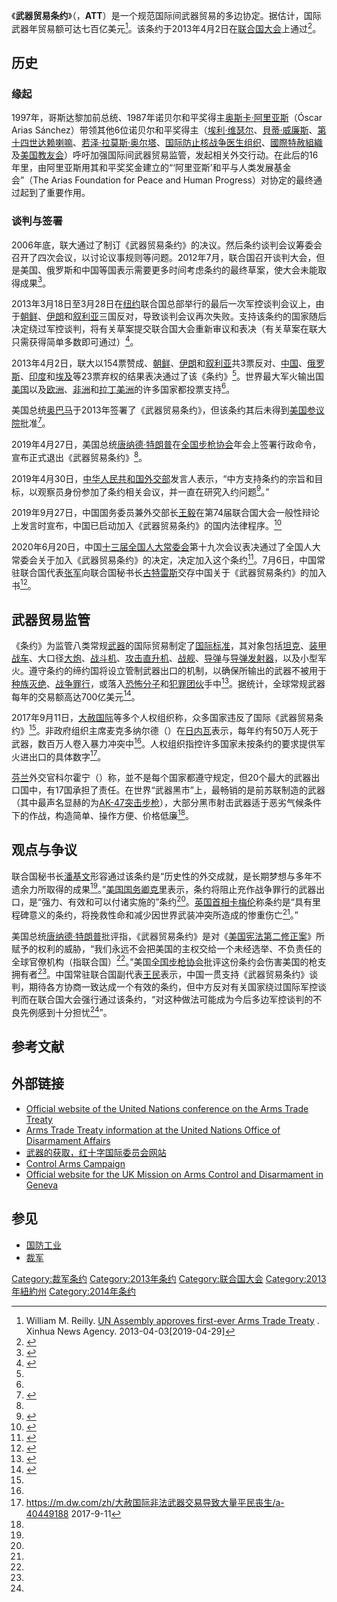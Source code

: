 {{Infobox Treaty
|name                = 武器贸易条约
|long_name           = 
|image               =Arms Trade Treaty status.svg
|image_width         =250px
|caption             =条约批准情况<br>{{Leftlegend|#EEEE00|签署}}{{Leftlegend|#00AA00|批准}}{{Leftlegend|#008000|加入}}
|type                =
|date_drafted        = 
|date_signed         = 2013年6月3日
|location_signed     = [[纽约市|纽约市]][[联合国总部|联合国总部]]
|date_sealed         = 2013年4月2日
|date_effective      = 2014年12月24日
|condition_effective = 50个国家已经批准
|signatories         = 130
|parties             = 64
|depositor           = [[联合国秘书处|联合国秘书处]]
|language            =
|languages           = 阿拉伯语、汉语、英语、法语、俄语和西班牙语
|wikisource          = 武器贸易条约
}}
《'''武器贸易条约'''》（{{lang-en|the Arms Trade Treaty}}，'''ATT'''）是一个规范国际间武器贸易的多边协定。据估计，国际武器年贸易额可达七百亿美元<ref>William M. Reilly. [http://news.xinhuanet.com/english/world/2013-04/03/c_132280384.htm UN Assembly approves first-ever Arms Trade Treaty] {{Wayback|url=http://news.xinhuanet.com/english/world/2013-04/03/c_132280384.htm |date=20130405051825 }}. Xinhua News Agency. 2013-04-03[2019-04-29]</ref>。该条约于2013年4月2日在[[联合国大会|联合国大会]]上通过<ref>{{Cite web |url=http://www.un.org/apps/news/story.asp?NewsID=44539&Cr=arms+trade&Cr1#.UVtISqt5zMp |title=UN General Assembly approves global arms trade treaty |access-date=2013-04-04 |archive-date=2017-08-20 |archive-url=https://web.archive.org/web/20170820074520/http://www.un.org/apps/news/story.asp?NewsID=44539&Cr=arms+trade&Cr1#.UVtISqt5zMp |dead-url=no }}</ref>。

== 历史 ==
=== 缘起 ===
1997年，哥斯达黎加前总统、1987年诺贝尔和平奖得主[[奥斯卡·阿里亚斯|奥斯卡·阿里亚斯]]（Óscar Arias Sánchez）带领其他6位诺贝尔和平奖得主（[[埃利·维瑟尔|埃利·维瑟尔]]、[[貝蒂·威廉斯|貝蒂·威廉斯]]、[[第十四世达赖喇嘛|第十四世达赖喇嘛]]、[[若泽·拉莫斯·奥尔塔|若泽·拉莫斯·奥尔塔]]、[[国际防止核战争医生组织|国际防止核战争医生组织]]、[[國際特赦組織|國際特赦組織]]及[[美国教友会|美国教友会]]）呼吁加强国际间武器贸易监管，发起相关外交行动。在此后的16年里，由阿里亚斯用其和平奖奖金建立的“‘阿里亚斯’和平与人类发展基金会”（The Arias Foundation for Peace and Human Progress）对协定的最终通过起到了重要作用。

=== 谈判与签署 ===
2006年底，联大通过了制订《武器贸易条约》的决议。然后条约谈判会议筹委会召开了四次会议，以讨论议事规则等问题。2012年7月，联合国召开谈判大会，但是美国、俄罗斯和中国等国表示需要更多时间考虑条约的最终草案，使大会未能取得成果<ref>{{Cite web |url=http://www.un.org/disarmament/ATT/ |title=UN Conference on the Arms Trade Treaty |accessdate=2013-04-04 |archive-date=2013-04-10 |archive-url=https://www.webcitation.org/6FmWZub1H?url=http://www.un.org/disarmament/ATT/ |dead-url=no }}</ref>。

2013年3月18日至3月28日在[[纽约|纽约]]联合国总部举行的最后一次军控谈判会议上，由于[[朝鲜民主主义人民共和国|朝鲜]]、[[伊朗|伊朗]]和[[叙利亚|叙利亚]]三国反对，导致谈判会议再次失败。支持该条约的国家随后决定绕过军控谈判，将有关草案提交联合国大会重新审议和表决（有关草案在联大只需获得简单多数即可通过）<ref>{{cite web|title=UN: Global Arms Trade Treaty a step closer after resounding vote|url=http://www.amnesty.org/en/news/un-global-arms-trade-treaty-step-closer-after-resounding-vote-2012-11-07|publisher=Amnesty International|accessdate=December 8, 2012|archive-date=2015-01-05|archive-url=https://web.archive.org/web/20150105150721/http://www.amnesty.org/en/news/un-global-arms-trade-treaty-step-closer-after-resounding-vote-2012-11-07|dead-url=no}}</ref>。

2013年4月2日，联大以154票赞成、[[朝鲜民主主义人民共和国|朝鲜]]、[[伊朗|伊朗]]和[[叙利亚|叙利亚]]共3票反对、[[中华人民共和国|中国]]、[[俄罗斯|俄罗斯]]、[[印度|印度]]和[[埃及|埃及]]等23票弃权的结果表决通过了该《条约》<ref name="通过"/>。世界最大军火输出国[[美国|美国]]以及[[欧洲|欧洲]]、[[非洲|非洲]]和[[拉丁美洲|拉丁美洲]]的许多国家都投票支持<ref name="通过"/>。

美国总统[[奥巴马|奥巴马]]于2013年签署了《武器贸易条约》，但该条约其后未得到[[美国参议院|美国参议院]]批准<ref name="报道0427A">{{cite web |author1=谷智轩 |title=特朗普现身枪支团体大会，当场令美国退出联合国《武器贸易条约》 |url=https://m.guancha.cn/internation/2019_04_27_499409.shtml |website=观察者网 |accessdate=2019-04-27 |location=北京 |language=zh-cn |archive-date=2019-09-04 |archive-url=https://web.archive.org/web/20190904113922/https://m.guancha.cn/internation/2019_04_27_499409.shtml |dead-url=no }}</ref>。

2019年4月27日，美国总统[[唐纳德·特朗普|唐纳德·特朗普]]在[[全国步枪协会|全国步枪协会]]年会上签署行政命令，宣布正式退出《武器贸易条约》<ref name="报道0427A"/>。

2019年4月30日，[[中华人民共和国外交部|中华人民共和国外交部]]发言人表示，“中方支持条约的宗旨和目标，以观察员身份参加了条约相关会议，并一直在研究入约问题<ref name="报道0430A">{{cite web |author1=外交部新闻司 |title=2019年4月30日外交部发言人耿爽主持例行记者会 |url=https://www.fmprc.gov.cn/web/fyrbt_673021/t1659935.shtml |website=中华人民共和国外交部门户网站 |accessdate=2019-04-30 |location=北京 |language=zh-cn |archive-date=2019-04-30 |archive-url=https://web.archive.org/web/20190430103554/https://www.fmprc.gov.cn/web/fyrbt_673021/t1659935.shtml |dead-url=no }}</ref>。”

2019年9月27日，中国国务委员兼外交部长[[王毅|王毅]]在第74届联合国大会一般性辩论上发言时宣布，中国已启动加入《武器贸易条约》的国内法律程序。<ref>{{cite web |title=今日之中国，世界之中国 ——在第74届联合国大会一般性辩论上的讲话 |url=https://www.fmprc.gov.cn/web/wjbzhd/t1703211.shtml |website=中华人民共和国外交部网站 |accessdate=2019-09-28 |archive-date=2019-10-04 |archive-url=https://web.archive.org/web/20191004233343/https://www.fmprc.gov.cn/web/wjbzhd/t1703211.shtml |dead-url=no }}</ref>

2020年6月20日，中国[[十三届全国人大常委会|十三届全国人大常委会]]第十九次会议表决通过了全国人大常委会关于加入《武器贸易条约》的决定，决定加入这个条约<ref>{{cite web |title=十三届全国人大常委会第十九次会议在京闭幕 表决通过公职人员政务处分法等 习近平签署主席令予以公布 栗战书主持会议 |url=http://www.npc.gov.cn/npc/c30834/202006/83f13c2dccd0450c83ca0c19f3ee3662.shtml |accessdate=2020-06-20 |archive-date=2020-10-03 |archive-url=https://web.archive.org/web/20201003234335/http://www.npc.gov.cn/npc/c30834/202006/83f13c2dccd0450c83ca0c19f3ee3662.shtml |dead-url=no }}</ref>。7月6日，中国常驻联合国代表[[张军_(外交官)|张军]]向联合国秘书长[[古特雷斯|古特雷斯]]交存中国关于《武器贸易条约》的加入书<ref>{{cite news |title=中国代表向联合国秘书长交存《武器贸易条约》加入书 |url=http://www.xinhuanet.com/2020-07/07/c_1126205874.htm |accessdate=2020-07-07 |archive-date=2020-08-06 |archive-url=https://web.archive.org/web/20200806003710/http://www.xinhuanet.com/2020-07/07/c_1126205874.htm |dead-url=no }}</ref>。

== 武器贸易监管 ==
《条约》为监管八类常规[[武器|武器]]的国际贸易制定了[[国际标准|国际标准]]，其对象包括[[坦克|坦克]]、[[装甲战车|装甲战车]]、大口径[[大炮|大炮]]、[[战斗机|战斗机]]、[[攻击直升机|攻击直升机]]、[[战舰|战舰]]、[[导弹|导弹]]与[[导弹发射器|导弹发射器]]，以及小型军火。遵守条约的缔约国将设立管制武器出口的机制，以确保所输出的武器不被用于[[种族灭绝|种族灭绝]]、[[战争罪行|战争罪行]]，或落入[[恐怖分子|恐怖分子]]和[[黑帮|犯罪团伙]]手中<ref name="通过">{{cite web|url=http://www.zaobao.com/gj/gj130404_013.shtml | language= | title=联大通过《武器贸易条约》 |publisher=联合早报 |date=2013-04-04 |accessdate= }}</ref>。据统计，全球常规武器每年的交易额高达700亿美元<ref name=xinhuanet>{{Cite web |url=http://news.xinhuanet.com/english/world/2013-04/03/c_132280384.htm |title=存档副本 |accessdate=2013-04-04 |archive-date=2013-04-05 |archive-url=https://web.archive.org/web/20130405051825/http://news.xinhuanet.com/english/world/2013-04/03/c_132280384.htm |dead-url=no }}</ref>。

2017年9月11日，[[大赦国际|大赦国际]]等多个人权组织称，众多国家违反了国际《武器贸易条约》<ref name=":0" />。非政府组织{{link-en|控制武器协会|Arms Control Association}}主席麦克多纳尔德（{{lang|en|Anna Macdonald}}）在[[日内瓦|日内瓦]]表示，每年约有50万人死于武器，数百万人卷入暴力冲突中<ref name=":0" />。人权组织指控许多国家未按条约的要求提供军火进出口的具体数字<ref name=":0">https://m.dw.com/zh/大赦国际非法武器交易导致大量平民丧生/a-40449188 {{Wayback|url=https://m.dw.com/zh/%E5%A4%A7%E8%B5%A6%E5%9B%BD%E9%99%85%E9%9D%9E%E6%B3%95%E6%AD%A6%E5%99%A8%E4%BA%A4%E6%98%93%E5%AF%BC%E8%87%B4%E5%A4%A7%E9%87%8F%E5%B9%B3%E6%B0%91%E4%B8%A7%E7%94%9F/a-40449188 |date=20190428045827 }}<nowiki/>2017-9-11</ref>。

[[芬兰|芬兰]]外交官科尔霍宁（{{lang|en|Klaus Korhonen}}）称，並不是每个国家都遵守规定，但20个最大的武器出口国中，有17国承担了责任。在世界“武器黑市”上，最畅销的是前苏联制造的武器（其中最声名显赫的为[[AK-47突击步枪|AK-47突击步枪]]），大部分黑市射击武器适于恶劣气候条件下的作战，构造简单、操作方便、价格低廉<ref name=":0" />。

== 观点与争议 ==
联合国秘书长[[潘基文|潘基文]]形容通过该条约是“历史性的外交成就，是长期梦想与多年不遗余力所取得的成果<ref name="通过"/>。”[[美国国务卿|美国国务卿]][[克里|克里]]表示，条约将阻止充作战争罪行的武器出口，是“强力、有效和可以付诸实施的”条约<ref name="通过"/>。[[英国首相|英国首相]][[卡梅伦|卡梅伦]]称条约是“具有里程碑意义的条约，将挽救性命和减少因世界武装冲突所造成的惨重伤亡<ref name="通过"/>。”

美国总统[[唐纳德·特朗普|唐纳德·特朗普]]批评指，《武器贸易条约》是对《[[美国宪法第二修正案|美国宪法第二修正案]]》所赋予的权利的威胁，“我们永远不会把美国的主权交给一个未经选举、不负责任的全球官僚机构（指联合国）<ref name="报道0427A"/>。”美国[[全国步枪协会|全国步枪协会]]批评这份条约会伤害美国的枪支拥有者<ref name="报道0427A"/>。中国常驻联合国副代表[[王民_(外交官)|王民]]表示，中国一贯支持《武器贸易条约》谈判，期待各方协商一致达成一个有效的条约，但中方反对有关国家绕过国际军控谈判而在联合国大会强行通过该条约，“对这种做法可能成为今后多边军控谈判的不良先例感到十分担忧<ref name="报道0427A"/>”。

== 参考文献 ==
{{Reflist}}

== 外部链接 ==
* [http://www.un.org/disarmament/ATT/ Official website of the United Nations conference on the Arms Trade Treaty] {{WebCite|url=https://www.webcitation.org/6FmWZub1H?url=http://www.un.org/disarmament/ATT/ |date=20130410191150 |dateformat=iso }}
* [http://www.un.org/disarmament/convarms/ArmsTradeTreaty/ Arms Trade Treaty information at the United Nations Office of Disarmament Affairs] {{WebCite|url=https://www.webcitation.org/6FmWcWYGv?url=http://www.un.org/disarmament/convarms/ArmsTradeTreaty/ |date=20130410191229 |dateformat=iso }}
* [https://www.icrc.org/zh/war-and-law/weapons/arms-availability 武器的获取，红十字国际委员会网站] {{Wayback|url=https://www.icrc.org/zh/war-and-law/weapons/arms-availability |date=20210116231502 }}
* [https://web.archive.org/web/20130309210821/http://controlarms.org/index_c.php Control Arms Campaign ]
* [http://ukmissiongeneva.fco.gov.uk/en/ Official website for the UK Mission on Arms Control and Disarmament in Geneva] {{Wayback|url=http://ukmissiongeneva.fco.gov.uk/en/ |date=20130227041942 }}

== 参见 ==
* [[国防工业|国防工业]]
* [[裁军|裁军]]
{{Wikinews|聯合國首次通過武器貿易條約}}
{{Wikisourcehas|武器贸易条约|聯合國大會67/L.58號文件}}
{{DEFAULTSORT:Arms Trade Treaty}}
[[Category:裁军条约|Category:裁军条约]]
[[Category:2013年条约|Category:2013年条约]]
[[Category:联合国大会|Category:联合国大会]]
[[Category:2013年紐約州|Category:2013年紐約州]]
[[Category:2014年条约|Category:2014年条约]]